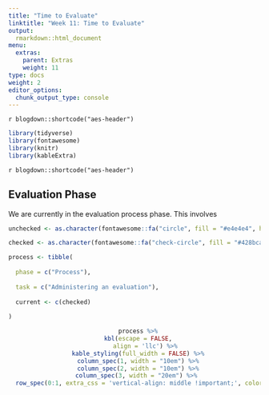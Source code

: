 ```yaml
---
title: "Time to Evaluate"
linktitle: "Week 11: Time to Evaluate"
output:
  rmarkdown::html_document
menu:
  extras:
    parent: Extras
    weight: 11
type: docs
weight: 2
editor_options: 
  chunk_output_type: console
---
```


`r blogdown::shortcode("aes-header")`

```r
library(tidyverse)
library(fontawesome)
library(knitr)
library(kableExtra)
```

`r blogdown::shortcode("aes-header")`

## Evaluation Phase

We are currently in the evaluation process phase. This involves

```r

unchecked <- as.character(fontawesome::fa("circle", fill = "#e4e4e4", height = "15px"))

checked <- as.character(fontawesome::fa("check-circle", fill = "#428bca", height = "15px"))

process <- tibble(
  
  phase = c("Process"),
  
  task = c("Administering an evaluation"),
  
  current <- c(checked)
  
)

```

<center>
```r
  process %>%
  kbl(escape = FALSE,
      align = 'llc') %>%
  kable_styling(full_width = FALSE) %>%
  column_spec(1, width = "10em") %>%
  column_spec(2, width = "10em") %>%
  column_spec(3, width = "20em") %>% 
  row_spec(0:1, extra_css = 'vertical-align: middle !important;', color = "#f7f7f7", background = "transparent")
```
</center>
